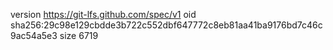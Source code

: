 version https://git-lfs.github.com/spec/v1
oid sha256:29c98e129cbdde3b722c552dbf647772c8eb81aa41ba9176bd7c46c9ac54a5e3
size 6719
